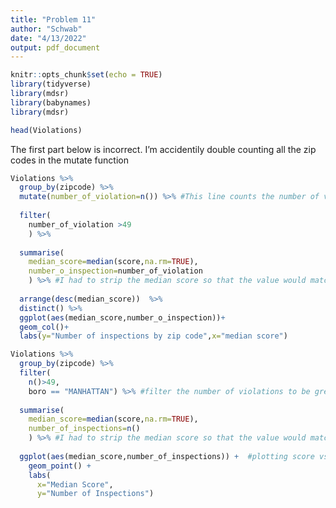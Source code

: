 ---
title: "Problem 11"
author: "Schwab"
date: "4/13/2022"
output: pdf_document
---


```{r setup, include=FALSE}
knitr::opts_chunk$set(echo = TRUE)
library(tidyverse)
library(mdsr)
library(babynames)
library(mdsr)
```

```{r}
head(Violations)
```

The first part below is incorrect. I'm accidentily double counting all the zip codes in the mutate function 


```{r}
Violations %>%
  group_by(zipcode) %>%
  mutate(number_of_violation=n()) %>% #This line counts the number of violations
  
  filter(
    number_of_violation >49
    ) %>%
  
  summarise(
    median_score=median(score,na.rm=TRUE),
    number_o_inspection=number_of_violation
    ) %>% #I had to strip the median score so that the value would match the favstats(score~zipcode,data=Violations) output. Is the point that we should not do that?
  
  arrange(desc(median_score))  %>%
  distinct() %>%
  ggplot(aes(median_score,number_o_inspection))+
  geom_col()+
  labs(y="Number of inspections by zip code",x="median score")


```

```{r}
Violations %>%
  group_by(zipcode) %>% 
  filter(
    n()>49, 
    boro == "MANHATTAN") %>% #filter the number of violations to be greater than 49
  
  summarise(
    median_score=median(score,na.rm=TRUE),
    number_of_inspections=n()
    ) %>% #I had to strip the median score so that the value would match the favstats(score~zipcode,data=Violations) output. Is the point that we should not do that?
  
  ggplot(aes(median_score,number_of_inspections)) +  #plotting score vs inspection
    geom_point() +
    labs(
      x="Median Score",
      y="Number of Inspections")
  
```